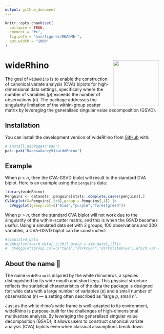 ```yaml
---
output: github_document
---
```


<!-- README.md is generated from README.Rmd. Please edit that file -->

```r
knitr::opts_chunk$set(
  collapse = TRUE,
  comment = "#>",
  fig.path = "man/figures/README-",
  out.width = "100%"
)
```

# wideRhino <img src="man/figures/logo.png" align="right" width="150" alt="" /> 


The goal of `wideRhino` is to enable the construction of canonical variate analysis (CVA) biplots for high-dimensional data settings, specifically where the number of variables ($p$) exceeds the number of observations ($n$). The package addresses the singularity limitation of the within-group scatter matrix by leveraging the generalised singular value decomposition (GSVD).

## Installation

You can install the development version of wideRhino from [GitHub](https://github.com/) with:

``` r
# install.packages("pak")
pak::pak("RaeesaGaney91/wideRhino")
```

## Example

When $p < n$, then the CVA-GSVD biplot will result to the standard CVA biplot. Here is an example using the `penguins` data:

```r
library(wideRhino)
Penguins <- datasets::penguins[stats::complete.cases(penguins),]
CVAbiplot(X=Penguins[,3:6],group = Penguins[,1]) |> 
  CVAggplot(group.col=c("blue","purple","forestgreen"))

```

When $p > n$, then the standard CVA biplot will not work due to the singularity of the within-scatter matrix, and this is when the GSVD becomes useful. Using a simulated data set with 3 groups, 100 observations and 300 variables, a CVA-GSVD biplot can be constructed: 

```r
#simulated_data
#CVAbiplot(X=sim_data[,2:301],group = sim_data[,1])|> 
#  CVAggplot(group.col=c("tan1","darkcyan","darkslateblue"),which.var =1:10,zoom.out = 80)
```


## About the name 🦏
The name `wideRhino` is inspired by the white rhinoceros, a species distinguished by its wide mouth and short legs. This physical structure reflects the statistical characteristics of the data the package is designed for: wide data with a large number of variables ($p$) and a small number of observations ($n$) — a setting often described as "large $p$, small $n$".

Just as the white rhino’s wide frame is well-adapted to its environment, wideRhino is purpose-built for the challenges of high-dimensional multivariate analysis. By leveraging the generalised singular value decomposition (GSVD), it allows users to construct canonical variate analysis (CVA) biplots even when classical assumptions break down.

